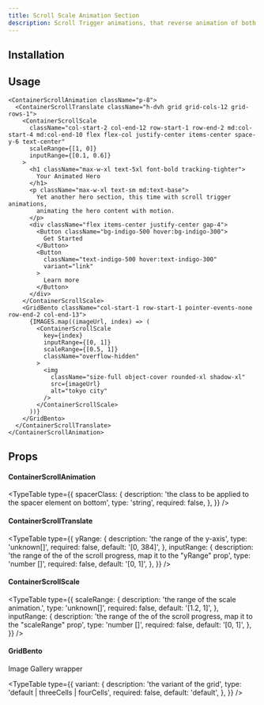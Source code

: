 ```yaml
---
title: Scroll Scale Animation Section
description: Scroll Trigger animations, that reverse animation of both gallery images and text in different range on scroll.
---
```


<ComponentPreview name="section-scale-scroll-animation-demo" />

## Installation

<ComponentInstallation name="section-scale-scroll-animation" />

## Usage

```tsx
<ContainerScrollAnimation className="p-8">
  <ContainerScrollTranslate className="h-dvh grid grid-cols-12 grid-rows-1">
    <ContainerScrollScale
      className="col-start-2 col-end-12 row-start-1 row-end-2 md:col-start-4 md:col-end-10 flex flex-col justify-center items-center space-y-6 text-center"
      scaleRange={[1, 0]}
      inputRange={[0.1, 0.6]}
    >
      <h1 className="max-w-xl text-5xl font-bold tracking-tighter">
        Your Animated Hero
      </h1>
      <p className="max-w-xl text-sm md:text-base">
        Yet another hero section, this time with scroll trigger animations,
        animating the hero content with motion.
      </p>
      <div className="flex items-center justify-center gap-4">
        <Button className="bg-indigo-500 hover:bg-indigo-300">
          Get Started
        </Button>
        <Button
          className="text-indigo-500 hover:text-indigo-300"
          variant="link"
        >
          Learn more
        </Button>
      </div>
    </ContainerScrollScale>
    <GridBento className="col-start-1 row-start-1 pointer-events-none row-end-2 col-end-13">
      {IMAGES.map((imageUrl, index) => (
        <ContainerScrollScale
          key={index}
          inputRange={[0, 1]}
          scaleRange={[0.5, 1]}
          className="overflow-hidden"
        >
          <img
            className="size-full object-cover rounded-xl shadow-xl"
            src={imageUrl}
            alt="tokyo city"
          />
        </ContainerScrollScale>
      ))}
    </GridBento>
  </ContainerScrollTranslate>
</ContainerScrollAnimation>
```

## Props

#### ContainerScrollAnimation

<TypeTable
  type={{
    spacerClass: {
      description: 'the class to be applied to the spacer element on bottom',
      type: 'string',
      required: false,
    },
  }}
/>
#### ContainerScrollTranslate
<TypeTable
  type={{
    yRange: {
      description: 'the range of the y-axis',
      type: 'unknown[]',
      required: false,
      default: '[0, 384]',
    },
    inputRange: {
      description:
        'the range of the of the scroll progress, map it to the "yRange" prop',
      type: 'number []',
      required: false,
      default: '[0, 1]',
    },
  }}
/>

#### ContainerScrollScale

<TypeTable
  type={{
    scaleRange: {
      description: 'the range of the scale animation.',
      type: 'unknown[]',
      required: false,
      default: '[1.2, 1]',
    },
    inputRange: {
      description:
        'the range of the of the scroll progress, map it to the "scaleRange" prop',
      type: 'number []',
      required: false,
      default: '[0, 1]',
    },
  }}
/>

#### GridBento

Image Gallery wrapper

<TypeTable
  type={{
    variant: {
      description: 'the variant of the grid',
      type: 'default | threeCells | fourCells',
      required: false,
      default: 'default',
    },
  }}
/>
